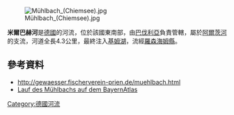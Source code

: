 {{Expand language|1=de|time=2020-12-16T13:17:05+00:00}}
{{No footnotes|time=2020-12-16T13:17:05+00:00}}
{{Coord|47.83720|N|12.37345|E|display=title}}
[[Image:Mühlbach_(Chiemsee).jpg|right]]

'''米爾巴赫河'''是[[德國|德國]]的河流，位於該國東南部，由[[巴伐利亞|巴伐利亞]]負責管轄，屬於[[阿爾茨河|阿爾茨河]]的支流，河道全長4.3公里，最終注入[[基姆湖|基姆湖]]，流經[[羅森海姆縣|羅森海姆縣]]。

==參考資料==
* http://gewaesser.fischerverein-prien.de/muehlbach.html {{Wayback|url=http://gewaesser.fischerverein-prien.de/muehlbach.html |date=20170323053310 }}
* [https://geoportal.bayern.de/bayernatlas/index.html?X=5300253.14&Y=4527266.18&zoom=9&lang=de&topic=ba&bgLayer=tk&catalogNodes=122 Lauf des Mühlbachs auf dem BayernAtlas] {{Wayback|url=https://geoportal.bayern.de/bayernatlas/index.html?X=5300253.14&Y=4527266.18&zoom=9&lang=de&topic=ba&bgLayer=tk&catalogNodes=122 |date=20170323053232 }}

{{Germany-geo-stub}}
[[Category:德國河流|Category:德國河流]]